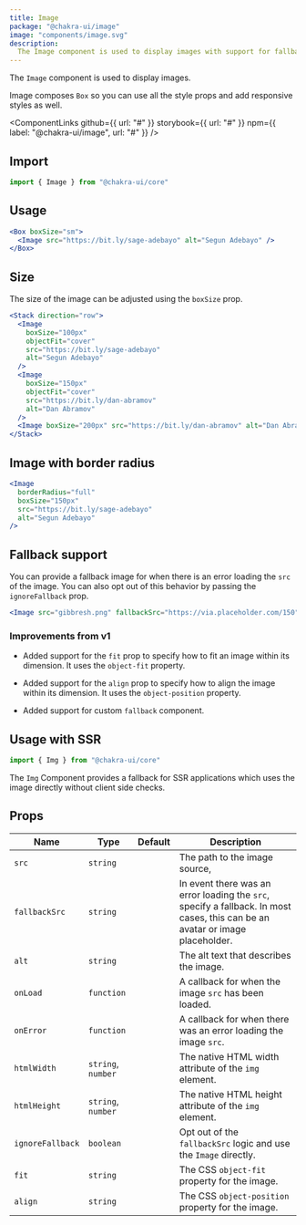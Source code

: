 ```yaml
---
title: Image
package: "@chakra-ui/image"
image: "components/image.svg"
description:
  The Image component is used to display images with support for fallback.
---
```


The `Image` component is used to display images.

Image composes `Box` so you can use all the style props and add responsive
styles as well.

<ComponentLinks
  github={{ url: "#" }}
  storybook={{ url: "#" }}
  npm={{ label: "@chakra-ui/image", url: "#" }}
/>

<carbon-ad></carbon-ad>

## Import

```js
import { Image } from "@chakra-ui/core"
```

## Usage

```jsx
<Box boxSize="sm">
  <Image src="https://bit.ly/sage-adebayo" alt="Segun Adebayo" />
</Box>
```

## Size

The size of the image can be adjusted using the `boxSize` prop.

```jsx
<Stack direction="row">
  <Image
    boxSize="100px"
    objectFit="cover"
    src="https://bit.ly/sage-adebayo"
    alt="Segun Adebayo"
  />
  <Image
    boxSize="150px"
    objectFit="cover"
    src="https://bit.ly/dan-abramov"
    alt="Dan Abramov"
  />
  <Image boxSize="200px" src="https://bit.ly/dan-abramov" alt="Dan Abramov" />
</Stack>
```

## Image with border radius

```jsx
<Image
  borderRadius="full"
  boxSize="150px"
  src="https://bit.ly/sage-adebayo"
  alt="Segun Adebayo"
/>
```

## Fallback support

You can provide a fallback image for when there is an error loading the `src` of
the image. You can also opt out of this behavior by passing the `ignoreFallback`
prop.

```jsx
<Image src="gibbresh.png" fallbackSrc="https://via.placeholder.com/150" />
```

### Improvements from v1

- Added support for the `fit` prop to specify how to fit an image within its
  dimension. It uses the `object-fit` property.

- Added support for the `align` prop to specify how to align the image within
  its dimension. It uses the `object-position` property.

- Added support for custom `fallback` component.

## Usage with SSR

```js
import { Img } from "@chakra-ui/core"
```

The `Img` Component provides a fallback for SSR applications which uses the image
directly without client side checks.

## Props

| Name             | Type               | Default | Description                                                                                                                  |
| ---------------- | ------------------ | ------- | ---------------------------------------------------------------------------------------------------------------------------- |
| `src`            | `string`           |         | The path to the image source,                                                                                                 |
| `fallbackSrc`    | `string`           |         | In event there was an error loading the `src`, specify a fallback. In most cases, this can be an avatar or image placeholder. |
| `alt`            | `string`           |         | The alt text that describes the image.                                                                                        |
| `onLoad`         | `function`         |         | A callback for when the image `src` has been loaded.                                                                          |
| `onError`        | `function`         |         | A callback for when there was an error loading the image `src`.                                                               |
| `htmlWidth`      | `string`, `number` |         | The native HTML width attribute of the `img` element.                                                                         |
| `htmlHeight`     | `string`, `number` |         | The native HTML height attribute of the `img` element.                                                                        |
| `ignoreFallback` | `boolean`          |         | Opt out of the `fallbackSrc` logic and use the `Image` directly.                                                              |
| `fit`            | `string`           |         | The CSS `object-fit` property for the image.                                                                                  |
| `align`          | `string`           |         | The CSS `object-position` property for the image.                                                                             |
